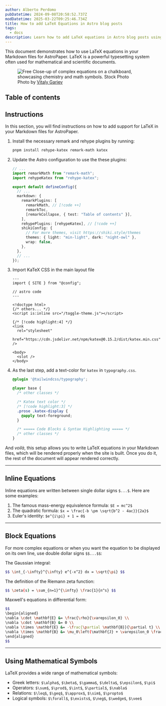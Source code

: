 ```yaml
---
author: Alberto Perdomo
pubDatetime: 2024-09-08T20:58:52.737Z
modDatetime: 2025-03-22T09:25:46.734Z
title: How to add LaTeX Equations in Astro blog posts
tags:
  - docs
description: Learn how to add LaTeX equations in Astro blog posts using Markdown, KaTeX, and remark/rehype plugins.
---
```


This document demonstrates how to use LaTeX equations in your Markdown files for AstroPaper. LaTeX is a powerful typesetting system often used for mathematical and scientific documents.

<figure>
  <img
    src="https://images.pexels.com/photos/22690748/pexels-photo-22690748/free-photo-of-close-up-of-complicated-equations-written-on-a-blackboard.jpeg?auto=compress&cs=tinysrgb&w=1260&h=750&dpr=2"
    alt="Free Close-up of complex equations on a chalkboard, showcasing chemistry and math symbols. Stock Photo"
  />
  <figcaption class="text-center">
    Photo by <a href="https://www.pexels.com/photo/close-up-of-complicated-equations-written-on-a-blackboard-22690748/">Vitaly Gariev</a>
  </figcaption>
</figure>

## Table of contents

## Instructions

In this section, you will find instructions on how to add support for LaTeX in your Markdown files for AstroPaper.

1. Install the necessary remark and rehype plugins by running:

   ```bash
   pnpm install rehype-katex remark-math katex
   ```

2. Update the Astro configuration to use the these plugins:

   ```ts file=astro.config.ts
   // ...
   import remarkMath from "remark-math";
   import rehypeKatex from "rehype-katex";

   export default defineConfig({
     // ...
     markdown: {
       remarkPlugins: [
         remarkMath, // [!code ++]
         remarkToc,
         [remarkCollapse, { test: "Table of contents" }],
       ],
       rehypePlugins: [rehypeKatex], // [!code ++]
       shikiConfig: {
         // For more themes, visit https://shiki.style/themes
         themes: { light: "min-light", dark: "night-owl" },
         wrap: false,
       },
     },
     // ...
   });
   ```

3. Import KaTeX CSS in the main layout file

   ```astro file=src/layouts/Layout.astro
   ---
   import { SITE } from "@config";

   // astro code
   ---

   <!doctype html>
   {/* others... */}
   <script is:inline src="/toggle-theme.js"></script>

   {/* [!code highlight:4] */}
   <link
     rel="stylesheet"
     href="https://cdn.jsdelivr.net/npm/katex@0.15.2/dist/katex.min.css"
   />

   <body>
     <slot />
   </body>
   ```

4. As the last step, add a text-color for `katex` in `typography.css`.

   ```css file=src/styles/typography.css
   @plugin '@tailwindcss/typography';

   @layer base {
     /* other classes */

     /* Katex text color */
     /* [!code highlight:3] */
     .prose .katex-display {
       @apply text-foreground;
     }

     /* ===== Code Blocks & Syntax Highlighting ===== */
     /* other classes */
   }
   ```

And _voilà_, this setup allows you to write LaTeX equations in your Markdown files, which will be rendered properly when the site is built. Once you do it, the rest of the document will appear rendered correctly.

---

## Inline Equations

Inline equations are written between single dollar signs `$...$`. Here are some examples:

1. The famous mass-energy equivalence formula: `$E = mc^2$`
2. The quadratic formula: `$x = \frac{-b \pm \sqrt{b^2 - 4ac}}{2a}$`
3. Euler's identity: `$e^{i\pi} + 1 = 0$`

---

## Block Equations

For more complex equations or when you want the equation to be displayed on its own line, use double dollar signs `$$...$$`:

The Gaussian integral:

```bash
$$ \int_{-\infty}^{\infty} e^{-x^2} dx = \sqrt{\pi} $$
```

The definition of the Riemann zeta function:

```bash
$$ \zeta(s) = \sum_{n=1}^{\infty} \frac{1}{n^s} $$
```

Maxwell's equations in differential form:

```bash
$$
\begin{aligned}
\nabla \cdot \mathbf{E} &= \frac{\rho}{\varepsilon_0} \\
\nabla \cdot \mathbf{B} &= 0 \\
\nabla \times \mathbf{E} &= -\frac{\partial \mathbf{B}}{\partial t} \\
\nabla \times \mathbf{B} &= \mu_0\left(\mathbf{J} + \varepsilon_0 \frac{\partial \mathbf{E}}{\partial t}\right)
\end{aligned}
$$
```

---

## Using Mathematical Symbols

LaTeX provides a wide range of mathematical symbols:

- Greek letters: `$\alpha$`, `$\beta$`, `$\gamma$`, `$\delta$`, `$\epsilon$`, `$\pi$`
- Operators: `$\sum$`, `$\prod$`, `$\int$`, `$\partial$`, `$\nabla$`
- Relations: `$\leq$`, `$\geq$`, `$\approx$`, `$\sim$`, `$\propto$`
- Logical symbols: `$\forall$`, `$\exists$`, `$\neg$`, `$\wedge$`, `$\vee$`

